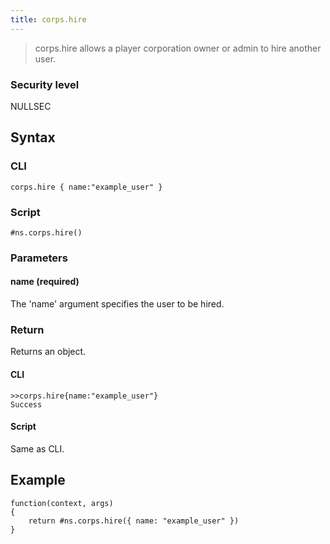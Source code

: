 ```yaml
---
title: corps.hire
---
```


> corps.hire allows a player corporation owner or admin to hire another user.

### Security level

NULLSEC

## Syntax

### CLI

```
corps.hire { name:"example_user" }
```

### Script

```
#ns.corps.hire()
```

### Parameters

#### name (required)

The 'name' argument specifies the user to be hired.

### Return

Returns an object.

#### CLI

```
>>corps.hire{name:"example_user"}
Success

```

#### Script

Same as CLI.

## Example

```
function(context, args)
{
	return #ns.corps.hire({ name: "example_user" })
}
```
